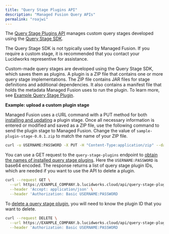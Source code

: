 ```yaml
---
title: "Query Stage Plugins API"
description: "Managed Fusion Query APIs"
permalink: "roajwi"
---
```


The [Query Stage Plugins API](?open-api=true#/operations/getPlugins) manages custom query stages developed using the [Query Stage SDK](/fusion/5.9/hbu2ug/query-stage-sdk).

<Note>
The Query Stage SDK is not typically used by Managed Fusion. If you require a custom stage, it is recommended that you contact your Lucidworks representive for assistance.
</Note>

Custom-made query stages are developed using the Query Stage SDK, which saves them as plugins. A plugin is a ZIP file that contains one or more query stage implementations. The ZIP file contains JAR files for stage definitions and additional dependencies. It also contains a manifest file that holds the metadata Managed Fusion uses to run the plugin. To learn more, see [Example Query Stage Plugin](/fusion/5.9/oul9n8/example-query-stage-plugin).

**Example: upload a custom plugin stage**

Managed Fusion uses a cURL command with a PUT method for both [installing and updating](/managed-fusion/5.92/roajwi/query-stage-plugins-api?open-api=true#/operations/installOrUpdatePlugin) a plugin stage. Once all necessary information is entered or modified and saved as a ZIP file, use the following command to send the plugin stage to Managed Fusion. Change the value of `sample-plugin-stage-0.0.1.zip` to match the name of your ZIP file.

```sh
curl -u USERNAME:PASSWORD -X PUT -H "Content-Type:application/zip" --data-binary @sample-plugin-stage-0.0.1.zip https://EXAMPLE_COMPANY.b.lucidworks.cloud/api/query-stage-plugins
```

You can use a GET request to the `query-stage-plugins` endpoint to [obtain the names of installed query stage plugins](?open-api=true#/operations/getPlugins). Here the `USERNAME:PASSWORD` is base64 encoded. The response returns a list of query stage plugin IDs, which are needed if you want to use the API to delete a plugin.

```sh
curl --request GET \
  --url https://EXAMPLE_COMPANY.b.lucidworks.cloud/api/query-stage-plugins \
  --header 'Accept: application/json' \
  --header 'Authorization: Basic USERNAME:PASSWORD
```

To [delete a query stage plugin](?open-api=true#/operations/uninstallPlugin), you will need to know the plugin ID that you want to delete.

```sh
curl --request DELETE \
  --url https://EXAMPLE_COMPANY.b.lucidworks.cloud/api/query-stage-plugins/PLUGIN_ID \
  --header 'Authorization: Basic USERNAME:PASSWORD
```